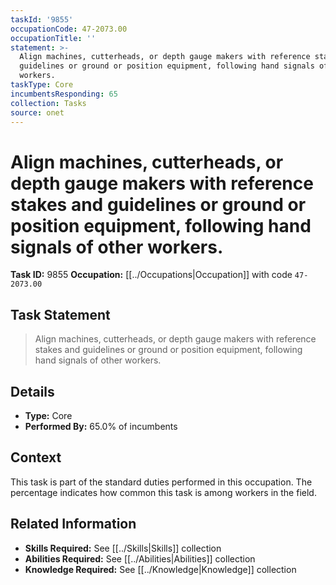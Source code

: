 ```yaml
---
taskId: '9855'
occupationCode: 47-2073.00
occupationTitle: ''
statement: >-
  Align machines, cutterheads, or depth gauge makers with reference stakes and
  guidelines or ground or position equipment, following hand signals of other
  workers.
taskType: Core
incumbentsResponding: 65
collection: Tasks
source: onet
---
```

# Align machines, cutterheads, or depth gauge makers with reference stakes and guidelines or ground or position equipment, following hand signals of other workers.

**Task ID:** 9855
**Occupation:** [[../Occupations|Occupation]] with code `47-2073.00`

## Task Statement

> Align machines, cutterheads, or depth gauge makers with reference stakes and guidelines or ground or position equipment, following hand signals of other workers.

## Details

- **Type:** Core
- **Performed By:** 65.0% of incumbents

## Context

This task is part of the standard duties performed in this occupation. The percentage indicates how common this task is among workers in the field.

## Related Information

- **Skills Required:** See [[../Skills|Skills]] collection
- **Abilities Required:** See [[../Abilities|Abilities]] collection
- **Knowledge Required:** See [[../Knowledge|Knowledge]] collection
